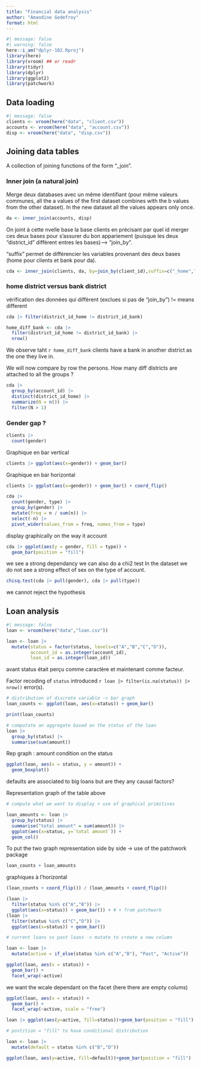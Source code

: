 ```yaml
---
title: "Financial data analysis"
author: "Amandine Godefroy"
format: html
---
```


```r
#| message: false
#| warning: false
here::i_am("dplyr-102.Rproj")
library(here)
library(vroom) ## or readr
library(tidyr)
library(dplyr)
library(ggplot2)
library(patchwork)
```

## Data loading
```r
#| message: false
clients <- vroom(here("data", "client.csv"))
accounts <- vroom(here("data", "account.csv"))
disp <- vroom(here("data", "disp.csv"))
```

## Joining data tables
A collection of joining functions of the form "_join".

### Inner join (a natural join)
Merge deux databases avec un même identifiant (pour même valeurs communes, all the a values of the first dataset combines with the b values from the other dataset). In the new dataset all the values appears only once. 
```r
da <- inner_join(accounts, disp)
```
On joint à cette nvelle base la base clients en précisant par quel id merger ces deux bases pour s'assurer du bon appariement (puisque les deux "district_id" diffèrent entres les bases)--> "join_by".

"suffix" permet de différencier les variables provenant des deux bases (home pour clients et bank pour da).

```r
cda <- inner_join(clients, da, by=join_by(client_id),suffix=c("_home","_bank"))
```

### home district versus bank district
vérification des données qui diffèrent (exclues si pas de "join_by")
!= means different
```r
cda |> filter(district_id_home != district_id_bank)
```
```r
home_diff_bank <- cda |>
  filter(district_id_home != district_id_bank) |>
  nrow()
```
We observe taht `r home_diff_bank` clients have a bank in another district as the one they live in.

We will now compare by row the persons.
How many diff districts are attached to all the groups ?
```r
cda |>
  group_by(account_id) |>
  distinct(district_id_home) |>
  summarize(N = n()) |>
  filter(N > 1)
```
### Gender gap ?

```r
clients |>
  count(gender)
```
Graphique en bar vertical
```r
clients |> ggplot(aes(x=gender)) + geom_bar()
```
Graphique en bar horizontal
```r
clients |> ggplot(aes(x=gender)) + geom_bar() + coord_flip()
```
```r
cda |>
  count(gender, type) |>
  group_by(gender) |>
  mutate(freq = n / sum(n)) |>
  select(-n) |>
  pivot_wider(values_from = freq, names_from = type)
```
display graphically on the way it account
```r
cda |> ggplot(aes(y = gender, fill = type)) +
  geom_bar(position = "fill")
```
we see a strong dependancy
we can also do a chi2 test
In the dataset we do not see a strong effect of sex on the type of account.
```r
chisq.test(cda |> pull(gender), cda |> pull(type))
```
we cannot reject the hypothesis

## Loan analysis

```r
#| message: false
loan <- vroom(here("data","loan.csv"))
```

```r
loan <- loan |>
  mutate(status = factor(status, levels=c("A","B","C","D")),
         account_id = as.integer(account_id),
         loan_id = as.integer(loan_id))
```
avant status était perçu comme caractère et maintenant comme facteur.

Factor recoding of `status` introduced `r loan |> filter(is.na(status)) |> nrow() ` error(s).


```r
# distribution of discrete variable -> bar graph
loan_counts <- ggplot(loan, aes(x=status)) + geom_bar()

print(loan_counts)
```

```r
# computate an aggregate based on the status of the loan
loan |>
  group_by(status) |>
  summarise(sum(amount))
```
Rep graph : amount condition on the status
```r
ggplot(loan, aes(x = status, y = amount)) +
  geom_boxplot()
```
defaults are associated to big loans but are they any causal factors?

Representation graph of the table above
```r
# compute what we want to display + use of graphical primitives

loan_amounts <- loan |> 
  group_by(status) |>
  summarise("total amount" = sum(amount)) |>
  ggplot(aes(x=status, y=`total amount`)) +
  geom_col()
```

To put the two graph representation side by side -> use of the patchwork package
```r
loan_counts + loan_amounts
```
graphiques à l'horizontal
```r
(loan_counts + coord_flip()) / (loan_amounts + coord_flip())
```

```r
(loan |> 
  filter(status %in% c("A","B")) |>
  ggplot(aes(x=status)) + geom_bar()) + # + from patchwork
(loan |>
  filter(status %in% c("C","D")) |>
  ggplot(aes(x=status)) + geom_bar())
```
```r
# current loans vs past loans -> mutate to create a new column

loan <- loan |> 
  mutate(active = if_else(status %in% c("A","B"), "Past", "Active"))
```

```r
ggplot(loan, aes(x = status)) +
  geom_bar() +
  facet_wrap(~active)
```
we want the wcale dependant on the facet (here there are empty colums)
```r
ggplot(loan, aes(x = status)) +
  geom_bar() +
  facet_wrap(~active, scale = "free")
```
```r
loan |> ggplot(aes(y=active, fill=status))+geom_bar(position = "fill")

# postition = "fill" to have conditional distribution
```
```r
loan <- loan |>
  mutate(default = status %in% c("B","D"))
```
```r
ggplot(loan, aes(y=active, fill=default))+geom_bar(position = "fill")

```

